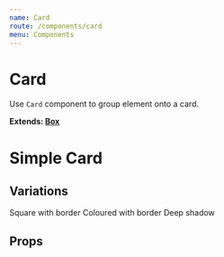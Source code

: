 ```yaml
---
name: Card
route: /components/card
menu: Components
---
```



# Card

Use `Card` component to group element onto a card.

**Extends: [Box](/Box)**

<Playground>
  <Card>
    <h1>Simple Card</h1>
  </Card>
</Playground>

## Variations

<Playground>
  <Card m={1} boxShadowSize="sm" borderWidth="1" borderRadius={0}>
    Square with border
  </Card>
  <Card
    m={1}
    boxShadowSize="0"
    borderWidth="2"
    borderRadius={3}
    borderColor="primary"
  >
    Coloured with border
  </Card>
  <Card m={1} boxShadowSize="xl">
    Deep shadow
  </Card>
</Playground>

## Props

<Props of={Card} />
